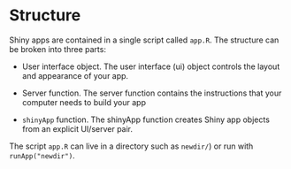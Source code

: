 # Structure

Shiny apps are contained in a single script called `app.R`. The structure can be broken into three parts:

- User interface object. The user interface (ui) object controls the layout and appearance of your app.

- Server function. The server function contains the instructions that your computer needs to build your app

- `shinyApp` function. The shinyApp function creates Shiny app objects from an explicit UI/server pair.

The script `app.R` can live in a directory such as `newdir/`) or run with `runApp("newdir")`.